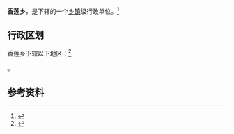 {{中国乡级行政区|62/08/02/204/000}}

'''香莲乡'''，是{{PRC admin/fullname|62/08/02/204/000|3}}下辖的一个[[乡镇|乡镇]]级行政单位。<ref>{{PRC admin/ref sgc|{{PRC admin/parent|62/08/02/204/000}}}}</ref>

== 行政区划 ==

香莲乡下辖以下地区：<ref>{{PRC admin/ref sgc|62/08/02/204/000}}</ref>

{{PRC admin/children|62/08/02/204/000}}。

== 参考资料 ==

{{reflist}}

{{行政区划小作品}}
{{PRC admin/navcat|62/08/02/204/000}}